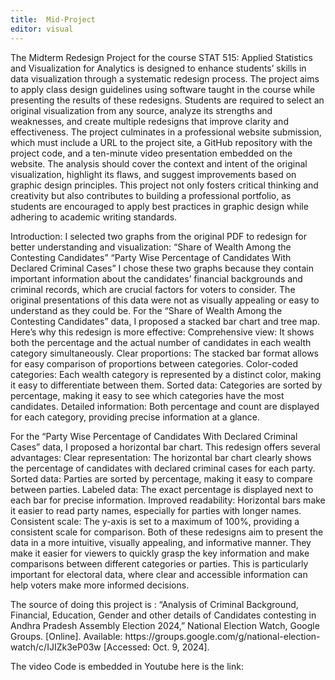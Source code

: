 ---
title:  Mid-Project 
editor: visual
---
The Midterm Redesign Project for the course STAT 515: Applied Statistics and Visualization for Analytics is designed to enhance students' skills in data visualization through a systematic redesign process. The project aims to apply class design guidelines using software taught in the course while presenting the results of these redesigns. Students are required to select an original visualization from any source, analyze its strengths and weaknesses, and create multiple redesigns that improve clarity and effectiveness. The project culminates in a professional website submission, which must include a URL to the project site, a GitHub repository with the project code, and a ten-minute video presentation embedded on the website. The analysis should cover the context and intent of the original visualization, highlight its flaws, and suggest improvements based on graphic design principles. This project not only fosters critical thinking and creativity but also contributes to building a professional portfolio, as students are encouraged to apply best practices in graphic design while adhering to academic writing standards.

Introduction:
I selected two graphs from the original PDF to redesign for better understanding and visualization:
"Share of Wealth Among the Contesting Candidates"
"Party Wise Percentage of Candidates With Declared Criminal Cases"
I chose these two graphs because they contain important information about the candidates' financial backgrounds and criminal records, which are crucial factors for voters to consider. The original presentations of this data were not as visually appealing or easy to understand as they could be.
For the "Share of Wealth Among the Contesting Candidates" data, I proposed a stacked bar chart and tree map. Here's why this redesign is more effective:
Comprehensive view: It shows both the percentage and the actual number of candidates in each wealth category simultaneously.
Clear proportions: The stacked bar format allows for easy comparison of proportions between categories.
Color-coded categories: Each wealth category is represented by a distinct color, making it easy to differentiate between them.
Sorted data: Categories are sorted by percentage, making it easy to see which categories have the most candidates.
Detailed information: Both percentage and count are displayed for each category, providing precise information at a glance.

For the "Party Wise Percentage of Candidates With Declared Criminal Cases" data, I proposed a horizontal bar chart. This redesign offers several advantages:
Clear representation: The horizontal bar chart clearly shows the percentage of candidates with declared criminal cases for each party.
Sorted data: Parties are sorted by percentage, making it easy to compare between parties.
Labeled data: The exact percentage is displayed next to each bar for precise information.
Improved readability: Horizontal bars make it easier to read party names, especially for parties with longer names.
Consistent scale: The y-axis is set to a maximum of 100%, providing a consistent scale for comparison.
Both of these redesigns aim to present the data in a more intuitive, visually appealing, and informative manner. They make it easier for viewers to quickly grasp the key information and make comparisons between different categories or parties. This is particularly important for electoral data, where clear and accessible information can help voters make more informed decisions.

The source of doing this project is : "Analysis of Criminal Background, Financial, Education, Gender and other details of Candidates contesting in Andhra Pradesh Assembly Election 2024," National Election Watch, Google Groups. [Online]. Available: https://groups.google.com/g/national-election-watch/c/IJIZk3eP03w [Accessed: Oct. 9, 2024].



The video Code is embedded in Youtube here is the link:
